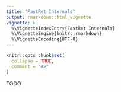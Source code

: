 ```yaml
---
title: "FastRet Internals"
output: rmarkdown::html_vignette
vignette: >
  %\VignetteIndexEntry{FastRet Internals}
  %\VignetteEngine{knitr::rmarkdown}
  %\VignetteEncoding{UTF-8}
---
```


```r
knitr::opts_chunk$set(
  collapse = TRUE,
  comment = "#>"
)
```

TODO